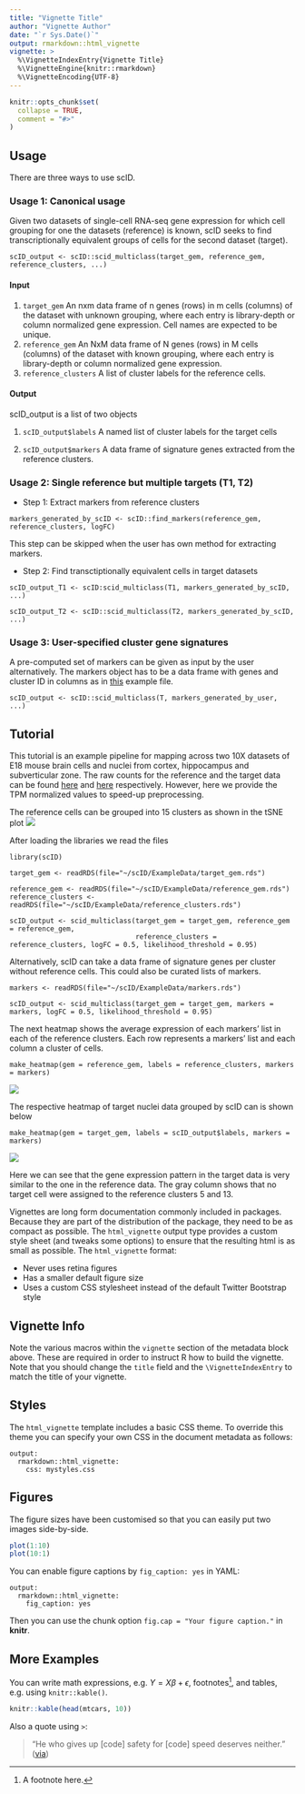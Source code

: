 ```yaml
---
title: "Vignette Title"
author: "Vignette Author"
date: "`r Sys.Date()`"
output: rmarkdown::html_vignette
vignette: >
  %\VignetteIndexEntry{Vignette Title}
  %\VignetteEngine{knitr::rmarkdown}
  %\VignetteEncoding{UTF-8}
---
```


```r
knitr::opts_chunk$set(
  collapse = TRUE,
  comment = "#>"
)
```

## Usage

There are three ways to use scID. 

### Usage 1: Canonical usage
Given two datasets of single-cell RNA-seq gene expression for which cell grouping for one the datasets (reference) is known, scID seeks to find transcriptionally equivalent groups of cells for the second dataset (target).
```
scID_output <- scID::scid_multiclass(target_gem, reference_gem, reference_clusters, ...)
```

#### Input
1. ```target_gem``` An nxm data frame of n genes (rows) in m cells (columns) of the dataset with unknown grouping, where each entry is library-depth or column normalized gene expression. Cell names are expected to be unique.
2. ```reference_gem``` An NxM data frame of N genes (rows) in M cells (columns) of the dataset with known grouping, where each entry is library-depth or column normalized gene expression. 
3. ```reference_clusters``` A list of cluster labels for the reference cells.

#### Output

scID_output is a list of two objects 

1. ```scID_output$labels``` A named list of cluster labels for the target cells

2. ```scID_output$markers``` A data frame of signature genes extracted from the reference clusters. 

### Usage 2: Single reference but multiple targets (T1, T2)

* Step 1: Extract markers from reference clusters
```
markers_generated_by_scID <- scID::find_markers(reference_gem, reference_clusters, logFC)
```
This step can be skipped when the user has own method for extracting markers. 

* Step 2: Find transctiptionally equivalent cells in target datasets
```
scID_output_T1 <- scID:scid_multiclass(T1, markers_generated_by_scID, ...)

scID_output_T2 <- scID::scid_multiclass(T2, markers_generated_by_scID, ...)
```
### Usage 3: User-specified cluster gene signatures
A pre-computed set of markers can be given as input by the user alternatively. The markers object has to be a data frame with genes and cluster ID in columns as in [this](https://github.com/BatadaLab/scID/blob/master/ExampleData/markers.rds) example file.
```
scID_output <- scID::scid_multiclass(T, markers_generated_by_user, ...)
```


## Tutorial
This tutorial is an example pipeline for mapping across two 10X datasets of E18 mouse brain cells and nuclei from cortex, hippocampus and subverticular zone. The raw counts for the reference and the target data can be found [here](https://support.10xgenomics.com/single-cell-gene-expression/datasets/2.1.0/neuron_9k) and [here](https://support.10xgenomics.com/single-cell-gene-expression/datasets/2.1.0/nuclei_900) respectively. However, here we provide the TPM normalized values to speed-up preprocessing.

The reference cells can be grouped into 15 clusters as shown in the tSNE plot
![](https://github.com/BatadaLab/scID/blob/master/ExampleData/figures/Reference_tSNE.png)


After loading the libraries we read the files
```
library(scID)

target_gem <- readRDS(file="~/scID/ExampleData/target_gem.rds")

reference_gem <- readRDS(file="~/scID/ExampleData/reference_gem.rds")
reference_clusters <- readRDS(file="~/scID/ExampleData/reference_clusters.rds")

scID_output <- scid_multiclass(target_gem = target_gem, reference_gem = reference_gem, 
                               reference_clusters = reference_clusters, logFC = 0.5, likelihood_threshold = 0.95)
```

Alternatively, scID can take a data frame of signature genes per cluster without reference cells. This could also be curated lists of markers. 
```
markers <- readRDS(file="~/scID/ExampleData/markers.rds")

scID_output <- scid_multiclass(target_gem = target_gem, markers = markers, logFC = 0.5, likelihood_threshold = 0.95)
```

The next heatmap shows the average expression of each markers' list in each of the reference clusters. Each row represents a markers' list and each column a cluster of cells.
```
make_heatmap(gem = reference_gem, labels = reference_clusters, markers = markers)
```
![](https://github.com/BatadaLab/scID/blob/master/ExampleData/figures/Reference_heatmap.png)

The respective heatmap of target nuclei data grouped by scID can is shown below
```
make_heatmap(gem = target_gem, labels = scID_output$labels, markers = markers)
```
![](https://github.com/BatadaLab/scID/blob/master/ExampleData/figures/Target_heatmap.png)

Here we can see that the gene expression pattern in the target data is very similar to the one in the reference data. The gray column shows that no target cell were assigned to the reference clusters 5 and 13.













Vignettes are long form documentation commonly included in packages. Because they are part of the distribution of the package, they need to be as compact as possible. The `html_vignette` output type provides a custom style sheet (and tweaks some options) to ensure that the resulting html is as small as possible. The `html_vignette` format:

- Never uses retina figures
- Has a smaller default figure size
- Uses a custom CSS stylesheet instead of the default Twitter Bootstrap style

## Vignette Info

Note the various macros within the `vignette` section of the metadata block above. These are required in order to instruct R how to build the vignette. Note that you should change the `title` field and the `\VignetteIndexEntry` to match the title of your vignette.

## Styles

The `html_vignette` template includes a basic CSS theme. To override this theme you can specify your own CSS in the document metadata as follows:

    output: 
      rmarkdown::html_vignette:
        css: mystyles.css

## Figures

The figure sizes have been customised so that you can easily put two images side-by-side. 

```r
plot(1:10)
plot(10:1)
```

You can enable figure captions by `fig_caption: yes` in YAML:

    output:
      rmarkdown::html_vignette:
        fig_caption: yes

Then you can use the chunk option `fig.cap = "Your figure caption."` in **knitr**.

## More Examples

You can write math expressions, e.g. $Y = X\beta + \epsilon$, footnotes^[A footnote here.], and tables, e.g. using `knitr::kable()`.

```r
knitr::kable(head(mtcars, 10))
```

Also a quote using `>`:

> "He who gives up [code] safety for [code] speed deserves neither."
([via](https://twitter.com/hadleywickham/status/504368538874703872))
